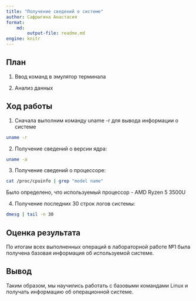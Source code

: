 ```yaml
---
title: "Получение сведений о системе"
author: Сафрыгина Анастасия
format: 
    md:
        output-file: readme.md
engine: knitr
---
```




## План

1. Ввод команд в эмулятор терминала

2. Анализ данных

## Ход работы

1. Сначала выполним команду uname -r для вывода информации о системе

```bash
uname -r
```


2. Получение сведений о версии ядра:

```bash
uname -a
```


3. Получение сведений о процессоре:

```bash
cat /proc/cpuinfo | grep "model name"
```

Было определено, что используемый процессор - AMD Ryzen 5 3500U

4. Получение последних 30 строк логов системы:

```bash
dmesg | tail -n 30
```

## Оценка результата

По итогам всех выполненных операций в лабораторной работе №1 была получена базовая информация об используемой системе.

## Вывод

Таким образом, мы научились работать с базовыми командами Linux и получать информацию об операционной системе.